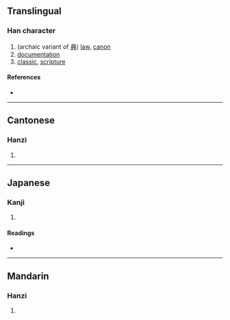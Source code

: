 {{character info}}
==Translingual==

===Han character===
{{Han char|rn=66|rad=攴|as=08|sn=12|four=|canj=TCOK|ids=⿰典攵}}

# (archaic variant of [[典]]) [[law]], [[canon]]
# [[documentation]]
# [[classic]], [[scripture]]

====References====
* {{Han ref|kx=0472.130|dkj=13247|dj=0825.020|hdz=21467.050|uh=655F|ud=25951}}

----

==Cantonese==

===Hanzi===
{{yue-hanzi|jyut=[[din2]]|y=din2}}

# {{rfdef|yue|sort=攴08}}

----

==Japanese==

===Kanji===
{{ja-kanji|grade=|rs=攴08}}

# {{rfdef|ja|sort=攴08}}

====Readings====
* {{ja-readings|on=[[てん]] (ten)|kun=[[つかさどる]] (tsukasadoru), [[つね]] (tsune)}}

----

==Mandarin==

===Hanzi===
{{cmn-hanzi|pin=[[diǎn]] ([[dian3]])|wg=tien<sup>3</sup>}}

# {{rfdef|cmn|sort=攴08}}